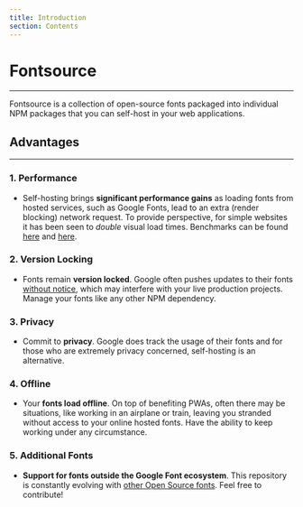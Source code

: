 ```yaml
---
title: Introduction
section: Contents
---
```


# Fontsource

---

Fontsource is a collection of open-source fonts packaged into individual NPM packages that you can self-host in your web applications.

## Advantages

---

### 1. Performance

- Self-hosting brings **significant performance gains** as loading fonts from hosted services, such as Google Fonts, lead to an extra (render blocking) network request. To provide perspective, for simple websites it has been seen to _double_ visual load times.
  Benchmarks can be found [here](https://github.com/HTTPArchive/almanac.httparchive.org/pull/607) and [here](https://github.com/reactiflux/reactiflux.com/pull/21).

### 2. Version Locking

- Fonts remain **version locked**. Google often pushes updates to their fonts [without notice](https://github.com/google/fonts/issues/1307), which may interfere with your live production projects. Manage your fonts like any other NPM dependency.

### 3. Privacy

- Commit to **privacy**. Google does track the usage of their fonts and for those who are extremely privacy concerned, self-hosting is an alternative.

### 4. Offline

- Your **fonts load offline**. On top of benefiting PWAs, often there may be situations, like working in an airplane or train, leaving you stranded without access to your online hosted fonts. Have the ability to keep working under any circumstance.

### 5. Additional Fonts

- **Support for fonts outside the Google Font ecosystem**. This repository is constantly evolving with [other Open Source fonts](https://github.com/fontsource/fontsource/blob/master/FONTLIST.md). Feel free to contribute!

